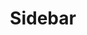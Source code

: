 ---
title: Sidebar
description: The Sidebar component provides a collapsible navigation panel that can contain links, menus, and other navigation elements for organizing application structure and navigation.
category: components
tags:
  - sidebar
  - component
  - navigation
--- 